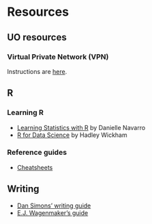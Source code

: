 # Resources

## UO resources

### Virtual Private Network (VPN)

Instructions are [here](https://casit.uoregon.edu/faq/distance-work/cisco-vpn).

## R

### Learning R 

* [Learning Statistics with R](http://learningstatisticswithr-bookdown.netlify.com) by Danielle Navarro
* [R for Data Science](http://r4ds.had.co.nz) by Hadley Wickham

### Reference guides

* [Cheatsheets](https://www.rstudio.com/resources/cheatsheets/)

## Writing

* [Dan Simons' writing guide](http://www.dansimons.com/resources/writing_tips.html)
* [E.J. Wagenmaker's guide](http://www.ejwagenmakers.com/2009/TeachingTipsWriting.pdf)